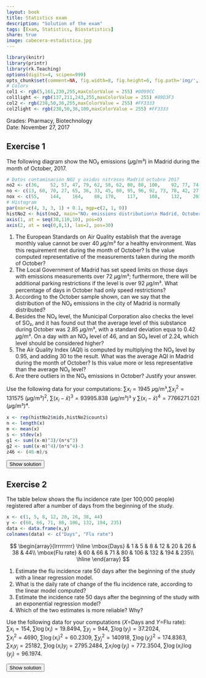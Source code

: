 ```yaml
---
layout: book
title: Statistics exam
description: "Solution of the exam"
tags: [Exam, Statistics, Biostatistics]
share: true
image: cabecera-estadistica.jpg
---
```


```r
library(knitr)
library(printr)
library(rk.Teaching)
options(digits=4, scipen=999)
opts_chunk$set(comment=NA, fig.width=8, fig.height=6, fig.path='img/', fig.align="center", dev="svg", digits=4, echo=FALSE, warning=FALSE, message=FALSE)
# Colors
col1 <- rgb(5,161,230,255,maxColorValue = 255) #0099CC
col1light <- rgb(137,211,243,255,maxColorValue = 255) #89D3F3
col2 <- rgb(238,50,36,255,maxColorValue = 255) #FF3333
col2light <- rgb(238,50,36,100,maxColorValue = 255) #FF3333
```

Grades: Pharmacy, Biotechnology  
Date: November 27, 2017 

## Exercise 1

The following diagram show the NO₂ emissions (𝜇g/m³) in Madrid during the month of October, 2017.

```r
# Datos contaminación NO2 y oxidos nitrosos Madrid octubre 2017
no2 <- c(36,	52,	57,	47,	79,	62,	58,	62,	80,	88,	100,	92,	77,	74,	63,	53,	51,	40,	47,	49,	42,	44,	68,	77,	90,	102,	68,	58,	56,	46,	56)
no <- c(13,	60,	70,	27,	65,	36,	33,	45,	80,	95,	96,	92,	73,	78,	42,	27,	16,	9,	26,	32,	30,	24,	82,	113,	160,	177,	101,	62,	45,	40,	48)
nox <- c(55,	144,	164,	88,	178,	117,	108,	132,	203,	233,	248,	234,	188,	194,	127,	95,	76,	54,	87,	98,	88,	81,	193,	251,	336,	374,	223,	153,	125,	107,	130)
# Histogram
par(mar=c(4, 3, 3, 1) + 0.1, mgp=c(2, 1, 0))
histNo2 <- hist(no2, main="NO₂ emissions distribution\n Madrid, October 2017", xlab="NO₂ emissions (𝜇g/m³)", ylab="Days", col=col1light, axes=F)
axis(1, at = seq(30,110,10), pos=0)
axis(2, at = seq(0,8,1), las=2, pos=30)
```

1. The European Standards on Air Quality establish that the average monthly value cannot be over 40 𝜇g/m³ for a healthy environment. 
Was this requirement met during the month of October? 
Is the value computed representative of the measurements taken during the month of October?
2. The Local Government of Madrid has set speed limits on those days with emissions measurements over 72 𝜇g/m³; 
furthermore, there will be additional parking restrictions if the level is over 92 𝜇g/m³. 
What percentage of days in October had only speed restrictions?
3. According to the October sample shown, can we say that the distribution of the NO₂ emissions in the city of Madrid is normally distributed?
4. Besides the NO₂ level, the Municipal Corporation also checks the level of SO₂, and it has found out that the average level of this substance during October was 2.85 𝜇g/m³, with a standard deviation equa to 0.42 𝜇g/m³. 
On a day with an NO₂ level of 46, and an SO₂ level of 2.24, which level should be considered higher?
5. The Air Quality Index (AQI) is computed by multiplying the NO₂ level by 0.95, and adding 30 to the result. 
What was the average AQI in Madrid during the month of October? 
Is this value more or less representative than the average NO₂ level?
6. Are there outliers in the NO₂ emissions in October? Justify your answer.

Use the following data for your computations: $\sum x_i=1945$ 𝜇g/m³,$\sum x_i^2=131575$ (𝜇g/m³)$^2$, $\sum (x_i-\bar x)^3=93995.838$ (𝜇g/m³)³ y $\sum (x_i-\bar x)^4=7766271.021$ (𝜇g/m³)⁴.

```r
x <- rep(histNo2$mids,histNo2$counts)
n <- length(x)
m <- mean(x)
s <- stdev(x)
g1 <- sum((x-m)^3)/(n*s^3)
g2 <- sum((x-m)^4)/(n*s^4)-3
z46 <- (46-m)/s
```

<div><button class="solution">Show solution</button></div>
<div id="solution" style="display: none">
1. $\bar x=`r m`$ 𝜇g/m³, so the requirement was not met.<br/>
$s^2=`r variance(x)`$ (𝜇g/m³)², $s=`r s`$ 𝜇g/m³, $cv=`r cv(x)`$. As the coefficient of variation is less than 0.3 there is a low variability and the mean is quite representative.<br/>
2. $F(72)=0.7097$ and $F(92)=0.9161$, so the percentage of days with only speed restrictions is $20.64\%$.<br/>
3. $g_1=`r g1`$ and $g_2=`r g2`$. As both of them are between -2 and 2, we can assume that the emissions are normally distributed.<br/>
4. NO₂: $z(46)=`r z46`$. <br/>
SO₂: $z(2.24)=`r (2.24-2.85)/0.42`$. <br/>
Thus, the NO₂ emission is relatively higher.<br/>
5. Let $y=0.95x+30$ the AQI.<br/>
$\bar y=`r 0.95*m+30`$, $s_y=`r 0.95*s`$, $cv=`r 0.95*s/(0.95*m+30)`$. As the coeffitient of variation is lower, the AQI mean is more representative.<br/>
6. $Q_1=49.5816$ 𝜇g/m³, $Q_3=74.0093$ 𝜇g/m³ and $IQR=24.4277$ 𝜇g/m³.<br/>
Fences: $F_1=12.94$ 𝜇g/m³ and $F_2=110.65$ 𝜇g/m³. Thus, there are outliers. 
</div>

## Exercise 2
The table below shows the flu incidence rate (per 100,000 people) registered after a number of days from the beginning of the study.

```r
x <- c(1, 5, 8, 12, 20, 26, 38, 44)
y <- c(60, 66, 71, 80, 106, 132, 194, 235)
data <- data.frame(x,y)
colnames(data) <- c("Days", "Flu rate")
```
$$
\begin{array}{lrrrrrrrr}
  \hline
  \mbox{Days} & 1 & 5 & 8 & 12 & 20 & 26 & 38 & 44\\
  \mbox{Flu rate} & 60 & 66 & 71 & 80 & 106 & 132 & 194 & 235\\
  \hline
\end{array}
$$

1. Estimate the flu incidence rate 50 days after the beginning of the study with a linear regression model.
2. What is the daily rate of change of the flu incidence rate, according to the linear model computed?
3. Estimate the incidence rate 50 days after the beginning of the study with an exponential regression model?
4. Which of the two estimates is more reliable? Why?

Use the following data for your computations ($X=$Days and $Y=$Flu rate):<br/>
$\sum x_i=154$, $\sum \log(x_i)=19.8494$, $\sum y_j=944$, $\sum \log(y_j)=37.2024$,<br/>
$\sum x_i^2=4690$, $\sum \log(x_i)^2=60.2309$, $\sum y_j^2=140918$, $\sum \log(y_j)^2=174.8363$,<br/>
$\sum x_iy_j=25182$, $\sum \log(x_i)y_j=2795.2484$, $\sum x_i\log(y_j)=772.3504$, $\sum \log(x_i)\log(y_j)=96.1974$.


<div><button class="solution">Show solution</button></div>
<div id="solution" style="display: none">
```r
m <- lm(y~x)
c <- coefficients(m)
```
1. Linear model of flu rate on days: <br/>
$\bar x=`r mean(x)`$ days, $s_x^2=`r variance(x)`$ days² . <br/>
$\bar y=`r mean(y)`$ people, $s_y^2=`r variance(y)`$ people². <br/>
$s_{xy}=`r covariance(x,y)`$ days⋅people. <br/>
Regression line of flu rate on days: $y=`r c[1]` + `r c[2]`x$. <br/>
$y(50) =`r c[1]+c[2]*50`$. <br/>
2. $`r c[2]`$ persons per day. <br/>
```r
z <- log(y)
m2 <- lm(z~x)
c <- coefficients(m2)
```
3. $\overline{\log(y)}=`r mean(z)`$ log(people), $s_{\log(y)}^2=`r variance(z)`$ log(people)². <br/>
$s_{x\log(y)}=`r covariance(x,z)`$ days⋅log(people). <br/>
Exponential model of flu rate on days: $y=e^{`r c[1]` + `r c[2]`x}$. <br/>
$y(50)=`r exp(c[1]+c[2]*50)`$.<br/>
4. Linear coefficient of determination of flu rate on days $r^2=`r summary(m)$r.squared`$. <br/>
Exponential coefficient of determination of flu rate on days $r^2=`r summary(m2)$r.squared`$. <br/>
Thus, the exponential model explains a little bit better the evolution of the the flu rate with respect to the number of days. <br/> 
</div>
